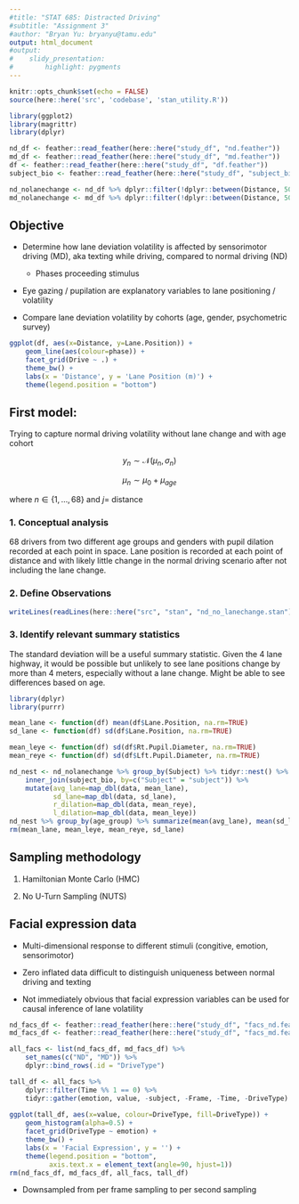 ```yaml
---
#title: "STAT 685: Distracted Driving"
#subtitle: "Assignment 3"
#author: "Bryan Yu: bryanyu@tamu.edu"
output: html_document
#output: 
#    slidy_presentation:
#        highlight: pygments
---
```


```r
knitr::opts_chunk$set(echo = FALSE)
source(here::here('src', 'codebase', 'stan_utility.R'))
```

```r
library(ggplot2)
library(magrittr)
library(dplyr)

nd_df <- feather::read_feather(here::here("study_df", "nd.feather"))
md_df <- feather::read_feather(here::here("study_df", "md.feather"))
df <- feather::read_feather(here::here("study_df", "df.feather"))
subject_bio <- feather::read_feather(here::here("study_df", "subject_bio.feather"))

nd_nolanechange <- nd_df %>% dplyr::filter(!dplyr::between(Distance, 5000, 7000))
md_nolanechange <- md_df %>% dplyr::filter(!dplyr::between(Distance, 5000, 7000))
```

## Objective

- Determine how lane deviation volatility is affected by sensorimotor driving (MD), aka texting while driving, compared to normal driving (ND)
    - Phases proceeding stimulus

- Eye gazing / pupilation are explanatory variables to lane positioning / volatility

- Compare lane deviation volatility by cohorts (age, gender, psychometric survey)

```r
ggplot(df, aes(x=Distance, y=Lane.Position)) +
    geom_line(aes(colour=phase)) +
    facet_grid(Drive ~ .) +
    theme_bw() +
    labs(x = 'Distance', y = 'Lane Position (m)') +
    theme(legend.position = "bottom")
```

## First model:

Trying to capture normal driving volatility without lane change and with age cohort

$$y_n \sim \mathcal{N}(\mu_n, \sigma_n)$$

$$\mu_n\sim \mu_0+ \mu_{age} $$

where $n \in \{ 1, \ldots, 68 \}$ and $j =$ distance

### 1. Conceptual analysis

68 drivers from two different age groups and genders with pupil dilation recorded at each point in space. Lane position is recorded at each point of distance and with likely little change in the normal driving scenario after not including the lane change.

### 2. Define Observations
```r
writeLines(readLines(here::here("src", "stan", "nd_no_lanechange.stan"), n=5))
```

### 3. Identify relevant summary statistics 

The standard deviation will be a useful summary statistic. Given the 4 lane highway, it would be possible but unlikely to see lane positions change by more than 4 meters, especially without a lane change. Might be able to see differences based on age.

```r
library(dplyr)
library(purrr)

mean_lane <- function(df) mean(df$Lane.Position, na.rm=TRUE)
sd_lane <- function(df) sd(df$Lane.Position, na.rm=TRUE)

mean_leye <- function(df) sd(df$Rt.Pupil.Diameter, na.rm=TRUE)
mean_reye <- function(df) sd(df$Lft.Pupil.Diameter, na.rm=TRUE)

nd_nest <- nd_nolanechange %>% group_by(Subject) %>% tidyr::nest() %>%
    inner_join(subject_bio, by=c("Subject" = "subject")) %>%
    mutate(avg_lane=map_dbl(data, mean_lane), 
           sd_lane=map_dbl(data, sd_lane),
           r_dilation=map_dbl(data, mean_reye),
           l_dilation=map_dbl(data, mean_leye))
nd_nest %>% group_by(age_group) %>% summarize(mean(avg_lane), mean(sd_lane))
rm(mean_lane, mean_leye, mean_reye, sd_lane)
```


## Sampling methodology

1. Hamiltonian Monte Carlo (HMC)

2. No U-Turn Sampling (NUTS)

## Facial expression data

- Multi-dimensional response to different stimuli (congitive, emotion, sensorimotor)

- Zero inflated data difficult to distinguish uniqueness between normal driving and texting

- Not immediately obvious that facial expression variables can be used for causal inference of lane volatility 

```r
nd_facs_df <- feather::read_feather(here::here("study_df", "facs_nd.feather"))
md_facs_df <- feather::read_feather(here::here("study_df", "facs_md.feather"))

all_facs <- list(nd_facs_df, md_facs_df) %>%
    set_names(c("ND", "MD")) %>%
    dplyr::bind_rows(.id = "DriveType")

tall_df <- all_facs %>% 
    dplyr::filter(Time %% 1 == 0) %>%
    tidyr::gather(emotion, value, -subject, -Frame, -Time, -DriveType)
    
ggplot(tall_df, aes(x=value, colour=DriveType, fill=DriveType)) +
    geom_histogram(alpha=0.5) +
    facet_grid(DriveType ~ emotion) +
    theme_bw() +
    labs(x = 'Facial Expression', y = '') +
    theme(legend.position = "bottom",
          axis.text.x = element_text(angle=90, hjust=1))
rm(nd_facs_df, md_facs_df, all_facs, tall_df)
```

* Downsampled from per frame sampling to per second sampling

